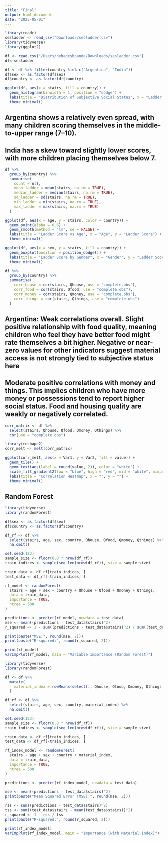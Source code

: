 ```yaml
---
title: "Final"
output: html_document
date: "2025-05-01"
---
```


```r
library(readr)
sesladder <- read_csv("Downloads/sesladder.csv")
library(tidyverse)
library(ggplot2)

```
```r
df <- read.csv("/Users/nehadeshpande/Downloads/sesladder.csv")
df<-sesladder

df <- df %>% filter(country %in% c("Argentina", "India"))
df$sex <- as.factor(df$sex)
df$country <- as.factor(df$country)
```

```r
ggplot(df, aes(x = stairs, fill = country)) +
  geom_histogram(binwidth = 1, position = "dodge") +
  labs(title = "Distribution of Subjective Social Status", x = "Ladder Score", y = "Count") +
  theme_minimal()
```
## Argentina shows a relatively even spread, with many children scoring themselves in the middle-to-upper range (7–10).

## India has a skew toward slightly lower scores, with more children placing themselves below 7.

```r
df %>% 
  group_by(country) %>% 
  summarise(
    count = n(),
    mean_ladder = mean(stairs, na.rm = TRUE),
    median_ladder = median(stairs, na.rm = TRUE),
    sd_ladder = sd(stairs, na.rm = TRUE),
    min_ladder = min(stairs, na.rm = TRUE),
    max_ladder = max(stairs, na.rm = TRUE)
  )
```

```r
ggplot(df, aes(x = age, y = stairs, color = country)) +
  geom_point(alpha = 0.6) +
  geom_smooth(method = "lm", se = FALSE) +
  labs(title = "Ladder Score vs Age", x = "Age", y = "Ladder Score") +
  theme_minimal()
```

```r
ggplot(df, aes(x = sex, y = stairs, fill = country)) +
  geom_boxplot(position = position_dodge()) +
  labs(title = "Ladder Score by Gender", x = "Gender", y = "Ladder Score") +
  theme_minimal()
```

```r
df %>% 
  group_by(country) %>% 
  summarise(
    corr_house = cor(stairs, Qhouse, use = "complete.obs"),
    corr_food = cor(stairs, Qfood, use = "complete.obs"),
    corr_money = cor(stairs, Qmoney, use = "complete.obs"),
    corr_things = cor(stairs, Qthings, use = "complete.obs")
  )
```

## Argentina: Weak correlations overall. Slight positive relationship with food quality, meaning children who feel they have better food might rate themselves a bit higher. Negative or near-zero values for other indicators suggest material access is not strongly tied to subjective status here

## Moderate positive correlations with money and things. This implies children who have more money or possessions tend to report higher social status. Food and housing quality are weakly or negatively correlated.

```r
corr_matrix <- df %>%
  select(stairs, Qhouse, Qfood, Qmoney, Qthings) %>%
  cor(use = "complete.obs")

library(reshape2)
corr_melt <- melt(corr_matrix)

ggplot(corr_melt, aes(x = Var1, y = Var2, fill = value)) +
  geom_tile() +
  geom_text(aes(label = round(value, 2)), color = "white") +
  scale_fill_gradient2(low = "blue", high = "red", mid = "white", midpoint = 0) +
  labs(title = "Correlation Heatmap", x = "", y = "") +
  theme_minimal()
```


## Random Forest

```r
library(tidyverse)
library(randomForest)

df$sex <- as.factor(df$sex)
df$country <- as.factor(df$country)

df_rf <- df %>%
  select(stairs, age, sex, country, Qhouse, Qfood, Qmoney, Qthings) %>%
  na.omit()

set.seed(123)
sample_size <- floor(0.8 * nrow(df_rf))
train_indices <- sample(seq_len(nrow(df_rf)), size = sample_size)

train_data <- df_rf[train_indices, ]
test_data <- df_rf[-train_indices, ]

rf_model <- randomForest(
  stairs ~ age + sex + country + Qhouse + Qfood + Qmoney + Qthings,
  data = train_data,
  importance = TRUE,
  ntree = 500
)

predictions <- predict(rf_model, newdata = test_data)
mse <- mean((predictions - test_data$stairs)^2)
r_squared <- 1 - sum((predictions - test_data$stairs)^2) / sum((test_data$stairs - mean(test_data$stairs))^2)

print(paste("MSE:", round(mse, 2)))
print(paste("R-squared:", round(r_squared, 2)))

print(rf_model)
varImpPlot(rf_model, main = "Variable Importance (Random Forest)")


```


```r
library(tidyverse)
library(randomForest)

df <- df %>%
  mutate(
    material_index = rowMeans(select(., Qhouse, Qfood, Qmoney, Qthings), na.rm = TRUE)
  )

df_rf <- df %>%
  select(stairs, age, sex, country, material_index) %>%
  na.omit()

set.seed(123)
sample_size <- floor(0.8 * nrow(df_rf))
train_indices <- sample(seq_len(nrow(df_rf)), size = sample_size)

train_data <- df_rf[train_indices, ]
test_data <- df_rf[-train_indices, ]

rf_index_model <- randomForest(
  stairs ~ age + sex + country + material_index,
  data = train_data,
  importance = TRUE,
  ntree = 500
)

predictions <- predict(rf_index_model, newdata = test_data)

mse <- mean((predictions - test_data$stairs)^2)
print(paste("Mean Squared Error (MSE):", round(mse, 2)))

rss <- sum((predictions - test_data$stairs)^2)
tss <- sum((test_data$stairs - mean(test_data$stairs))^2)
r_squared <- 1 - rss / tss
print(paste("R-squared:", round(r_squared, 2)))

print(rf_index_model)
varImpPlot(rf_index_model, main = "Importance (with Material Index)")

```
```r

```

